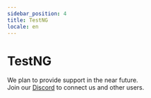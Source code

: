 ```yaml
---
sidebar_position: 4
title: TestNG
locale: en
---
```


# TestNG

We plan to provide support in the near future.  
Join our [Discord](/community/discord) to connect us and other users.
